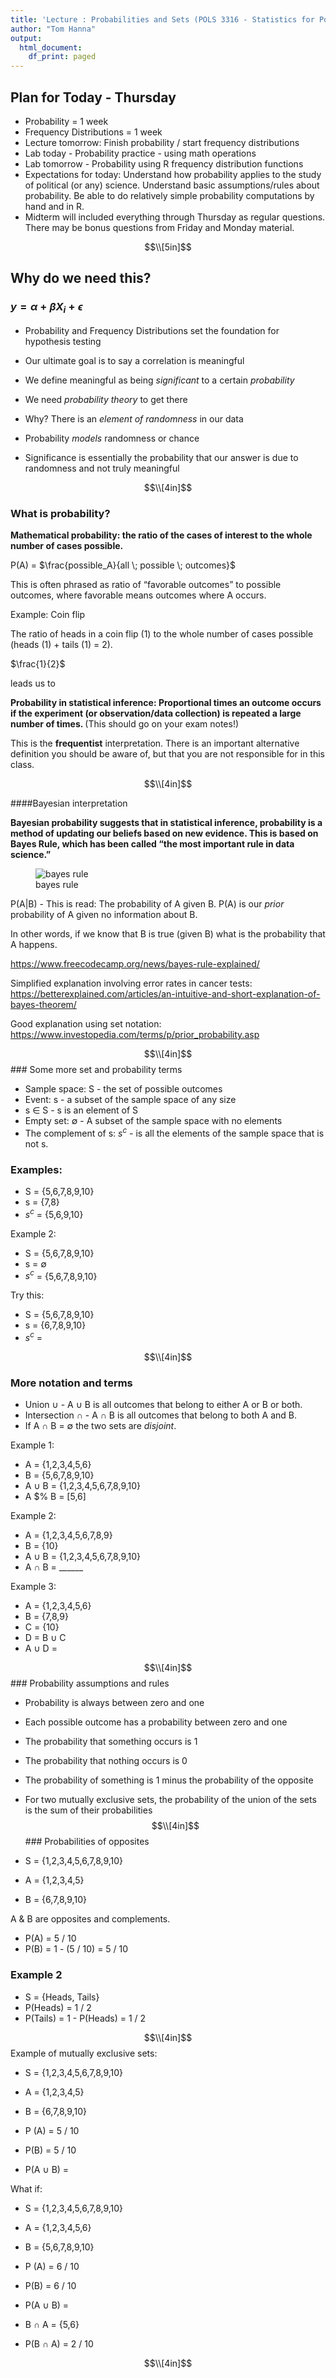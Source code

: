 ```yaml
---
title: 'Lecture : Probabilities and Sets (POLS 3316 - Statistics for Political Scientists)'
author: "Tom Hanna"
output:
  html_document:
    df_print: paged
---
```


## Plan for Today - Thursday

+ Probability = 1 week
+ Frequency Distributions = 1 week
+ Lecture tomorrow: Finish probability / start frequency distributions
+ Lab today - Probability practice - using math operations
+ Lab tomorrow - Probability using R frequency distribution functions
+ Expectations for today: Understand how probability applies to the study of political (or any) science. Understand basic assumptions/rules about probability. Be able to do relatively simple probability computations by hand and in R. 
+ Midterm will included everything through Thursday as regular questions. There may be bonus questions from Friday and Monday material. 

$$\\[5in]$$

## Why do we need this?

### $y = \alpha + \beta X_i + \epsilon$

+ Probability and Frequency Distributions set the foundation for hypothesis testing
+ Our ultimate goal is to say a correlation is meaningful

+ We define meaningful as being *significant* to a certain *probability*
+ We need *probability theory* to get there
+ Why? There is an *element of randomness* in our data
+ Probability *models* randomness or chance
+ Significance is essentially the probability that our answer is due to randomness and not truly meaningful


$$\\[4in]$$

### What is probability?

**Mathematical probability: the ratio of the cases of interest to the whole number of cases possible.**

P(A) = $\frac{possible_A}{all \; possible \; outcomes}$

This is often phrased as ratio of "favorable outcomes" to possible outcomes, where favorable means outcomes where A occurs.

Example: Coin flip

The ratio of heads in a coin flip (1) to the whole number of cases possible (heads (1) + tails (1) = 2).

$\frac{1}{2}$

leads us to


**Probability in statistical inference: Proportional times an outcome occurs if the experiment (or observation/data collection) is repeated a large number of times. ** (This should go on your exam notes!)

This is the **frequentist** interpretation. There is an important alternative definition you should be aware of, but that you are not responsible for in this class.


$$\\[4in]$$

####Bayesian interpretation



**Bayesian probability suggests that in statistical inference, probability is a method of updating our beliefs based on new evidence. This is based on Bayes Rule, which has been called "the most important rule in data science."**

![bayes rule](bayes.png)

P(A|B) - This is read: The probability of A given B. 
P(A) is our *prior* probability of A given no information about B. 

In other words, if we know that B is true (given B) what is the probability that A happens. 

[https://www.freecodecamp.org/news/bayes-rule-explained/](https://www.freecodecamp.org/news/bayes-rule-explained/)


Simplified explanation involving error rates in cancer tests: 
[https://betterexplained.com/articles/an-intuitive-and-short-explanation-of-bayes-theorem/](https://betterexplained.com/articles/an-intuitive-and-short-explanation-of-bayes-theorem/)

Good explanation using set notation:
[https://www.investopedia.com/terms/p/prior_probability.asp](https://www.investopedia.com/terms/p/prior_probability.asp)





$$\\[4in]$$
### Some more set and probability terms

+ Sample space:  S - the set of possible outcomes
+ Event: s - a subset of the sample space of any size
+ s $\in$ S - s is an element of S
+ Empty set: $\emptyset$ - A subset of the sample space with no elements
+ The complement of s: $s^c$ - is all the elements of the sample space that is not s. 

### Examples:

+ S = {5,6,7,8,9,10}
+ s = {7,8}
+ $s^c$ = {5,6,9,10}

Example 2:

+ S = {5,6,7,8,9,10}
+ s = $\emptyset$ 
+ $s^c$ = {5,6,7,8,9,10}

Try this:

+ S = {5,6,7,8,9,10}
+ s = {6,7,8,9,10}
+ $s^c$ = 

$$\\[4in]$$

### More notation and terms

+ Union $\cup$ - A $\cup$ B is all outcomes that belong to either A or B or both. 
+ Intersection $\cap$ - A $\cap$ B is all outcomes that belong to both A and B. 
+ If A $\cap$ B  = $\emptyset$ the two sets are *disjoint*.

Example 1:

+ A = {1,2,3,4,5,6}
+ B = {5,6,7,8,9,10}
+ A $\cup$ B = {1,2,3,4,5,6,7,8,9,10}
+ A $\cap% B = [5,6]

Example 2:

+ A = {1,2,3,4,5,6,7,8,9}
+ B = {10}
+ A $\cup$ B = {1,2,3,4,5,6,7,8,9,10}
+ A $\cap$ B = ______

Example 3:

+ A = {1,2,3,4,5,6}
+ B = {7,8,9}
+ C = {10}
+ D = B $\cup$ C 
+ A $\cup$ D = 

$$\\[4in]$$
### Probability assumptions and rules

+ Probability is always between zero and one
+ Each possible outcome has a probability between zero and one
+ The probability that something occurs is 1
+ The probability that nothing occurs is 0
+ The probability of something is 1 minus the probability of the opposite
+ For two mutually exclusive sets, the probability of the union of the sets is the sum of their probabilities
$$\\[4in]$$
### Probabilities of opposites

+ S = {1,2,3,4,5,6,7,8,9,10}
+ A = {1,2,3,4,5}
+ B = {6,7,8,9,10}

A & B are opposites and complements. 

+ P(A) = 5 / 10 
+ P(B) = 1 - (5 / 10) = 5 / 10

### Example 2

+ S = {Heads, Tails}
+ P(Heads) = 1 / 2
+ P(Tails) = 1 - P(Heads) = 1 / 2

$$\\[4in]$$
Example of mutually exclusive sets: 

+ S = {1,2,3,4,5,6,7,8,9,10}
+ A = {1,2,3,4,5}
+ B = {6,7,8,9,10}

+ P (A) = 5 / 10
+ P(B) = 5 / 10
+ P(A $\cup$ B) = 

What if:

+ S = {1,2,3,4,5,6,7,8,9,10}
+ A = {1,2,3,4,5,6}
+ B = {5,6,7,8,9,10}

+ P (A) = 6 / 10
+ P(B) = 6 / 10
+ P(A $\cup$ B) = 

+ B $\cap$ A = {5,6}
+ P(B $\cap$ A) = 2 / 10

$$\\[4in]$$
